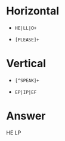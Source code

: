 # Horizontal
  
  * `HE|LL|O+`
  
  * `[PLEASE]+`
  
# Vertical

  * `[^SPEAK]+`
  
  * `EP|IP|EF`
  
# Answer

HE
LР